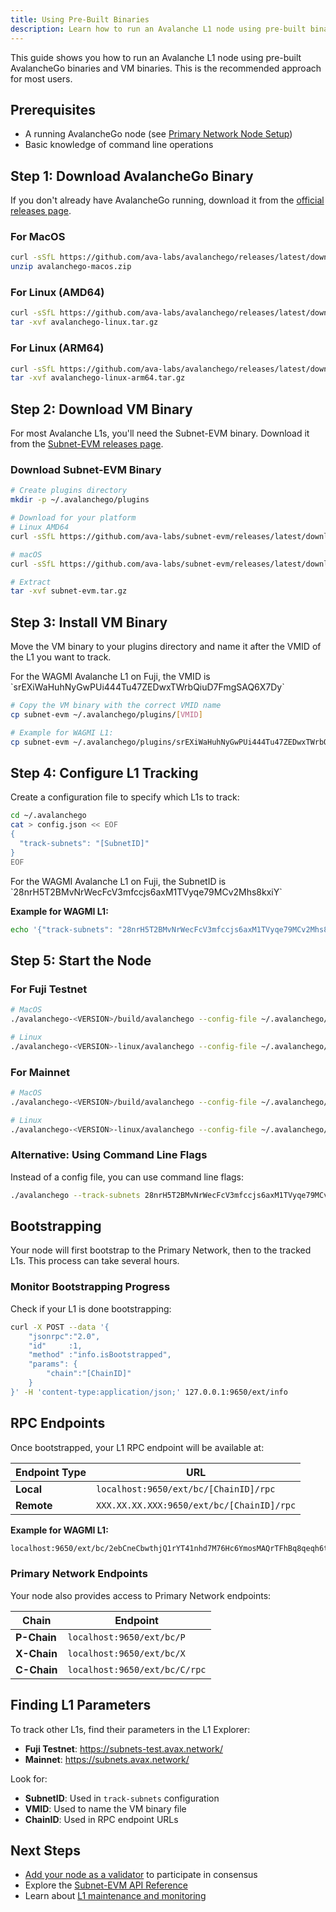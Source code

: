 ```yaml
---
title: Using Pre-Built Binaries
description: Learn how to run an Avalanche L1 node using pre-built binaries.
---
```


This guide shows you how to run an Avalanche L1 node using pre-built AvalancheGo binaries and VM binaries. This is the recommended approach for most users.

## Prerequisites

- A running AvalancheGo node (see [Primary Network Node Setup](/docs/primary-network/run-a-node/using-binary))
- Basic knowledge of command line operations

## Step 1: Download AvalancheGo Binary

If you don't already have AvalancheGo running, download it from the [official releases page](https://github.com/ava-labs/avalanchego/releases).

### For MacOS

```bash
curl -sSfL https://github.com/ava-labs/avalanchego/releases/latest/download/avalanchego-macos-<VERSION>.zip -o avalanchego-macos.zip
unzip avalanchego-macos.zip
```

### For Linux (AMD64)

```bash
curl -sSfL https://github.com/ava-labs/avalanchego/releases/latest/download/avalanchego-linux-amd64-<VERSION>.tar.gz -o avalanchego-linux.tar.gz
tar -xvf avalanchego-linux.tar.gz
```

### For Linux (ARM64)

```bash
curl -sSfL https://github.com/ava-labs/avalanchego/releases/latest/download/avalanchego-linux-arm64-<VERSION>.tar.gz -o avalanchego-linux-arm64.tar.gz
tar -xvf avalanchego-linux-arm64.tar.gz
```

## Step 2: Download VM Binary

For most Avalanche L1s, you'll need the Subnet-EVM binary. Download it from the [Subnet-EVM releases page](https://github.com/ava-labs/subnet-evm/releases).

### Download Subnet-EVM Binary

```bash
# Create plugins directory
mkdir -p ~/.avalanchego/plugins

# Download for your platform
# Linux AMD64
curl -sSfL https://github.com/ava-labs/subnet-evm/releases/latest/download/subnet-evm_<VERSION>_linux_amd64.tar.gz -o subnet-evm.tar.gz

# macOS
curl -sSfL https://github.com/ava-labs/subnet-evm/releases/latest/download/subnet-evm_<VERSION>_darwin_amd64.tar.gz -o subnet-evm.tar.gz

# Extract
tar -xvf subnet-evm.tar.gz
```

## Step 3: Install VM Binary

Move the VM binary to your plugins directory and name it after the VMID of the L1 you want to track.

<Callout title="Example">
For the WAGMI Avalanche L1 on Fuji, the VMID is `srEXiWaHuhNyGwPUi444Tu47ZEDwxTWrbQiuD7FmgSAQ6X7Dy`
</Callout>

```bash
# Copy the VM binary with the correct VMID name
cp subnet-evm ~/.avalanchego/plugins/[VMID]

# Example for WAGMI L1:
cp subnet-evm ~/.avalanchego/plugins/srEXiWaHuhNyGwPUi444Tu47ZEDwxTWrbQiuD7FmgSAQ6X7Dy
```

## Step 4: Configure L1 Tracking

Create a configuration file to specify which L1s to track:

```bash
cd ~/.avalanchego
cat > config.json << EOF
{
  "track-subnets": "[SubnetID]"
}
EOF
```

<Callout title="Example">
For the WAGMI Avalanche L1 on Fuji, the SubnetID is `28nrH5T2BMvNrWecFcV3mfccjs6axM1TVyqe79MCv2Mhs8kxiY`
</Callout>

**Example for WAGMI L1:**
```bash
echo '{"track-subnets": "28nrH5T2BMvNrWecFcV3mfccjs6axM1TVyqe79MCv2Mhs8kxiY"}' > ~/.avalanchego/config.json
```

## Step 5: Start the Node

### For Fuji Testnet

```bash
# MacOS
./avalanchego-<VERSION>/build/avalanchego --config-file ~/.avalanchego/config.json --network-id=fuji

# Linux
./avalanchego-<VERSION>-linux/avalanchego --config-file ~/.avalanchego/config.json --network-id=fuji
```

### For Mainnet

```bash
# MacOS  
./avalanchego-<VERSION>/build/avalanchego --config-file ~/.avalanchego/config.json

# Linux
./avalanchego-<VERSION>-linux/avalanchego --config-file ~/.avalanchego/config.json
```

### Alternative: Using Command Line Flags

Instead of a config file, you can use command line flags:

```bash
./avalanchego --track-subnets 28nrH5T2BMvNrWecFcV3mfccjs6axM1TVyqe79MCv2Mhs8kxiY --network-id=fuji
```

## Bootstrapping

Your node will first bootstrap to the Primary Network, then to the tracked L1s. This process can take several hours.

### Monitor Bootstrapping Progress

Check if your L1 is done bootstrapping:

```bash
curl -X POST --data '{
    "jsonrpc":"2.0",
    "id"     :1,
    "method" :"info.isBootstrapped",
    "params": {
        "chain":"[ChainID]"
    }
}' -H 'content-type:application/json;' 127.0.0.1:9650/ext/info
```

## RPC Endpoints

Once bootstrapped, your L1 RPC endpoint will be available at:

| Endpoint Type | URL |
|---------------|-----|
| **Local** | `localhost:9650/ext/bc/[ChainID]/rpc` |
| **Remote** | `XXX.XX.XX.XXX:9650/ext/bc/[ChainID]/rpc` |

**Example for WAGMI L1:**
```bash
localhost:9650/ext/bc/2ebCneCbwthjQ1rYT41nhd7M76Hc6YmosMAQrTFhBq8qeqh6tt/rpc
```

### Primary Network Endpoints

Your node also provides access to Primary Network endpoints:

| Chain | Endpoint |
|-------|----------|
| **P-Chain** | `localhost:9650/ext/bc/P` |
| **X-Chain** | `localhost:9650/ext/bc/X` |  
| **C-Chain** | `localhost:9650/ext/bc/C/rpc` |

## Finding L1 Parameters

To track other L1s, find their parameters in the L1 Explorer:

- **Fuji Testnet**: https://subnets-test.avax.network/
- **Mainnet**: https://subnets.avax.network/

Look for:
- **SubnetID**: Used in `track-subnets` configuration
- **VMID**: Used to name the VM binary file
- **ChainID**: Used in RPC endpoint URLs

## Next Steps

- [Add your node as a validator](/docs/nodes/validate/node-validator) to participate in consensus
- Explore the [Subnet-EVM API Reference](/docs/apis/subnet-evm-api)
- Learn about [L1 maintenance and monitoring](/docs/nodes/maintain/bootstrapping) 